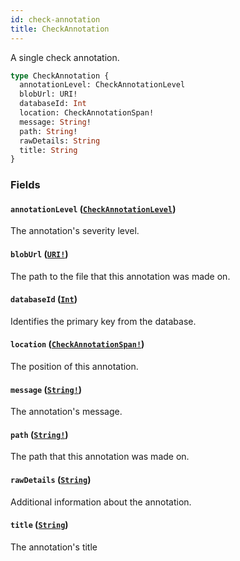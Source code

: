 ```yaml
---
id: check-annotation
title: CheckAnnotation
---
```


A single check annotation.

```graphql
type CheckAnnotation {
  annotationLevel: CheckAnnotationLevel
  blobUrl: URI!
  databaseId: Int
  location: CheckAnnotationSpan!
  message: String!
  path: String!
  rawDetails: String
  title: String
}
```

### Fields

#### `annotationLevel` ([`CheckAnnotationLevel`](/docs/api/enums/check-annotation-level))

The annotation's severity level.

#### `blobUrl` ([`URI!`](/docs/api/scalars/uri))

The path to the file that this annotation was made on.

#### `databaseId` ([`Int`](/docs/api/scalars/int))

Identifies the primary key from the database.

#### `location` ([`CheckAnnotationSpan!`](/docs/api/objects/check-annotation-span))

The position of this annotation.

#### `message` ([`String!`](/docs/api/scalars/string))

The annotation's message.

#### `path` ([`String!`](/docs/api/scalars/string))

The path that this annotation was made on.

#### `rawDetails` ([`String`](/docs/api/scalars/string))

Additional information about the annotation.

#### `title` ([`String`](/docs/api/scalars/string))

The annotation's title
